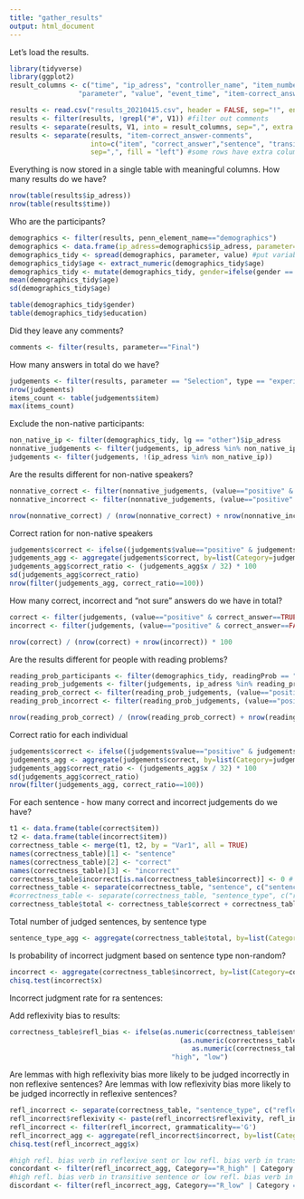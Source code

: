 ```yaml
---
title: "gather_results"
output: html_document
---
```


Let's load the results.

```r
library(tidyverse)
library(ggplot2)
result_columns <- c("time", "ip_adress", "controller_name", "item_number", "element_number", "type", "group", "penn_element_type", "penn_element_name", 
                 "parameter", "value", "event_time", "item-correct_answer-comments")

results <- read.csv("results_20210415.csv", header = FALSE, sep="!", encoding = "UTF-8") #use nonexistent separator to put all results into single column
results <- filter(results, !grepl("#", V1)) #filter out comments
results <- separate(results, V1, into = result_columns, sep=",", extra = "merge") #separate into meaningful columns
results <- separate(results, "item-correct_answer-comments", 
                    into=c("item", "correct_answer","sentence", "transitive", "grammatical","comments"), 
                    sep=",", fill = "left") #some rows have extra columns
```

Everything is now stored in a single table with meaningful columns.
How many results do we have?

```r
nrow(table(results$ip_adress)) 
nrow(table(results$time))
```

Who are the participants?
```r
demographics <- filter(results, penn_element_name=="demographics")
demographics <- data.frame(ip_adress=demographics$ip_adress, parameter=demographics$parameter, value=demographics$value) #relevant columns
demographics_tidy <- spread(demographics, parameter, value) #put variables into columns
demographics_tidy$age <- extract_numeric(demographics_tidy$age)
demographics_tidy <- mutate(demographics_tidy, gender=ifelse(gender == "žena", "F", as.character(gender))) # should change this in the PCIbex script
mean(demographics_tidy$age)
sd(demographics_tidy$age)
```

```r
table(demographics_tidy$gender)
table(demographics_tidy$education)
```


Did they leave any comments?

```r
comments <- filter(results, parameter=="Final")
```

How many answers in total do we have?

```r
judgements <- filter(results, parameter == "Selection", type == "experiment") # multiple choice answers that aren't practice
nrow(judgements)
items_count <- table(judgements$item)
max(items_count)
```
Exclude the non-native participants:

```r
non_native_ip <- filter(demographics_tidy, lg == "other")$ip_adress
nonnative_judgements <- filter(judgements, ip_adress %in% non_native_ip)
judgements <- filter(judgements, !(ip_adress %in% non_native_ip))
```


Are the results different for non-native speakers?

```r
nonnative_correct <- filter(nonnative_judgements, (value=="positive" & correct_answer==TRUE) | (value=="negative" & correct_answer==FALSE))
nonnative_incorrect <- filter(nonnative_judgements, (value=="positive" & correct_answer==FALSE) | (value=="negative" & correct_answer==TRUE))

nrow(nonnative_correct) / (nrow(nonnative_correct) + nrow(nonnative_incorrect)) * 100
```
Correct ration for non-native speakers

```r
judgements$correct <- ifelse((judgements$value=="positive" & judgements$correct_answer==TRUE) | (judgements$value=="negative" & judgements$correct_answer==FALSE), 1, 0)
judgements_agg <- aggregate(judgements$correct, by=list(Category=judgements$ip_adress), FUN=sum)
judgements_agg$correct_ratio <- (judgements_agg$x / 32) * 100
sd(judgements_agg$correct_ratio)
nrow(filter(judgements_agg, correct_ratio==100))
```


How many correct, incorrect and "not sure" answers do we have in total?

```r
correct <- filter(judgements, (value=="positive" & correct_answer==TRUE) | (value=="negative" & correct_answer==FALSE))
incorrect <- filter(judgements, (value=="positive" & correct_answer==FALSE) | (value=="negative" & correct_answer==TRUE))

nrow(correct) / (nrow(correct) + nrow(incorrect)) * 100
```

Are the results different for people with reading problems?

```r
reading_prob_participants <- filter(demographics_tidy, readingProb == "yes")
reading_prob_judgements <- filter(judgements, ip_adress %in% reading_prob_participants$ip_adress)
reading_prob_correct <- filter(reading_prob_judgements, (value=="positive" & correct_answer==TRUE) | (value=="negative" & correct_answer==FALSE))
reading_prob_incorrect <- filter(reading_prob_judgements, (value=="positive" & correct_answer==FALSE) | (value=="negative" & correct_answer==TRUE))

nrow(reading_prob_correct) / (nrow(reading_prob_correct) + nrow(reading_prob_incorrect)) * 100
```
Correct ratio for each individual

```r
judgements$correct <- ifelse((judgements$value=="positive" & judgements$correct_answer==TRUE) | (judgements$value=="negative" & judgements$correct_answer==FALSE), 1, 0)
judgements_agg <- aggregate(judgements$correct, by=list(Category=judgements$ip_adress), FUN=sum)
judgements_agg$correct_ratio <- (judgements_agg$x / 32) * 100
sd(judgements_agg$correct_ratio)
nrow(filter(judgements_agg, correct_ratio==100))
```


For each sentence - how many correct and incorrect judgements do we have?

```r
t1 <- data.frame(table(correct$item))
t2 <- data.frame(table(incorrect$item))
correctness_table <- merge(t1, t2, by = "Var1", all = TRUE)
names(correctness_table)[1] <- "sentence"
names(correctness_table)[2] <- "correct"
names(correctness_table)[3] <- "incorrect"
correctness_table$incorrect[is.na(correctness_table$incorrect)] <- 0 # replace NA with 0
correctness_table <- separate(correctness_table, "sentence", c("sentence", "sentence_type"), sep = "_")
#correctness_table <- separate(correctness_table, "sentence_type", c("reflexivity", "grammaticality"), sep = 1)
correctness_table$total <- correctness_table$correct + correctness_table$incorrect
```

Total number of judged sentences, by sentence type

```r
sentence_type_agg <- aggregate(correctness_table$total, by=list(Category=correctness_table$sentence_type), FUN=sum)
```


Is probability of incorrect judgment based on sentence type non-random?

```r
incorrect <- aggregate(correctness_table$incorrect, by=list(Category=correctness_table$sentence_type), FUN=sum)
chisq.test(incorrect$x)
```
Incorrect judgment rate for ra sentences:



Add reflexivity bias to results:

```r
correctness_table$refl_bias <- ifelse(as.numeric(correctness_table$sentence) <= 9 | 
                                          (as.numeric(correctness_table$sentence) >= 17 & 
                                             as.numeric(correctness_table$sentence <= 24)),
                                        "high", "low")
```


Are lemmas with high reflexivity bias more likely to be judged incorrectly in non reflexive sentences?
Are lemmas with low reflexivity bias more likely to be judged incorrectly in reflexive sentences?

```r
refl_incorrect <- separate(correctness_table, "sentence_type", c("reflexivity", "grammaticality"), sep = 1)
refl_incorrect$reflexivity <- paste(refl_incorrect$reflexivity, refl_incorrect$refl_bias, sep="_")
refl_incorrect <- filter(refl_incorrect, grammaticality=='G')
refl_incorrect_agg <- aggregate(refl_incorrect$incorrect, by=list(Category=refl_incorrect$reflexivity), FUN=sum)
chisq.test(refl_incorrect_agg$x)
```

```r
#high refl. bias verb in reflexive sent or low refl. bias verb in transitive sentence
concordant <- filter(refl_incorrect_agg, Category=="R_high" | Category == "T_low") 
#high refl. bias verb in transitive sentence or low refl. bias verb in reflexive sentence
discordant <- filter(refl_incorrect_agg, Category=="R_low" | Category == "T_high")
```

